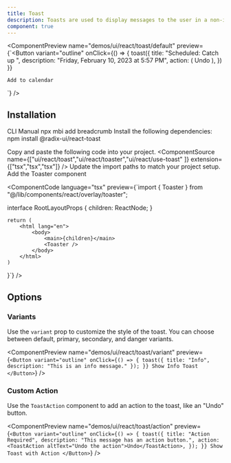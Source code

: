 ```yaml
---
title: Toast
description: Toasts are used to display messages to the user in a non-intrusive way.
component: true
---
```


<ComponentPreview
  name="demos/ui/react/toast/default"
  preview={`<Button
    variant="outline"
    onClick={() => {
        toast({
            title: "Scheduled: Catch up ",
            description: "Friday, February 10, 2023 at 5:57 PM",
            action: (
                <ToastAction altText="Goto schedule to undo">Undo</ToastAction>
            ),
        })
    }}
>
    Add to calendar
</Button>`}
/>

## Installation

<Tabs defaultValue="cli">
<TabsList>
<TabsTrigger value="cli">
CLI
</TabsTrigger>
<TabsTrigger value="manual">  
Manual
</TabsTrigger>
</TabsList>

<TabsContent value="cli">
<Bash>
<BashCommand>npx</BashCommand> mbi add breadcrumb
</Bash>
</TabsContent>

<TabsContent value="manual">
<Steps>
<Step>Install the following dependencies:</Step>

<Bash>
<BashCommand>npm </BashCommand>install @radix-ui/react-toast
</Bash>

  <Step>Copy and paste the following code into your project.</Step>
  <ComponentSource name={["ui/react/toast","ui/react/toaster","ui/react/use-toast" ]} extension={["tsx","tsx","tsx"]} />
  <Step>Update the import paths to match your project setup.</Step>
  <Step>Add the Toaster component</Step>
</Steps>
</TabsContent>
</Tabs>

<ComponentCode
language="tsx"
preview={`import { Toaster } from "@/lib/components/react/overlay/toaster";


interface RootLayoutProps {
    children: ReactNode;
}

    return (
        <html lang="en">
            <body>
                <main>{children}</main>
                <Toaster />
            </body>
        </html>
    )
}`}
/>

## Options

### Variants

Use the `variant` prop to customize the style of the toast. You can choose between default, primary, secondary, and danger variants.

<ComponentPreview name="demos/ui/react/toast/variant" 
preview={`<Button variant="outline" onClick={() => { toast({ title: "Info", description: "This is an info message." }); }}
    Show Info Toast
</Button>`} />

### Custom Action

Use the `ToastAction` component to add an action to the toast, like an "Undo" button.

<ComponentPreview name="demos/ui/react/toast/action" 
preview={`<Button variant="outline" onClick={() => { toast({ title: "Action Required", description: "This message has an action button.", action: <ToastAction altText="Undo the action">Undo</ToastAction>, }); }}
Show Toast with Action
</Button>`}
/>